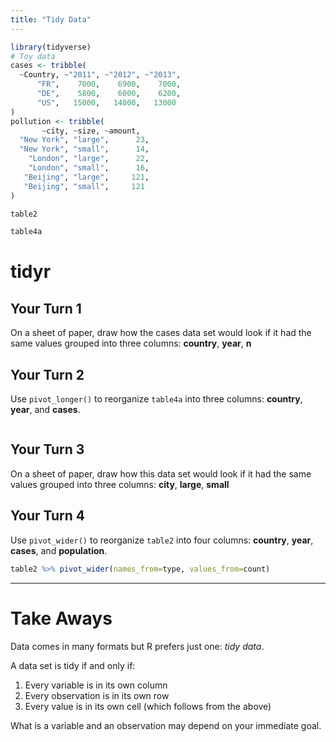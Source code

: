 ```yaml
---
title: "Tidy Data"
---
```


```r
library(tidyverse)
# Toy data
cases <- tribble(
  ~Country, ~"2011", ~"2012", ~"2013",
      "FR",    7000,    6900,    7000,
      "DE",    5800,    6000,    6200,
      "US",   15000,   14000,   13000
)
pollution <- tribble(
       ~city, ~size, ~amount,
  "New York", "large",      23,
  "New York", "small",      14,
    "London", "large",      22,
    "London", "small",      16,
   "Beijing", "large",     121,
   "Beijing", "small",     121
)
```

```r
table2
```

```r
table4a
```

# tidyr


## Your Turn 1

On a sheet of paper, draw how the cases data set would look if it had the same values grouped into three columns: **country**, **year**, **n**

## Your Turn 2

Use `pivot_longer()` to reorganize `table4a` into three columns: **country**, **year**, and **cases**.

```r

```

## Your Turn 3

On a sheet of paper, draw how this data set would look if it had the same values grouped into three columns: **city**, **large**, **small**

## Your Turn 4

Use `pivot_wider()` to reorganize `table2` into four columns: **country**, **year**, **cases**, and **population**.

```r
table2 %>% pivot_wider(names_from=type, values_from=count)
```


***

# Take Aways

Data comes in many formats but R prefers just one: _tidy data_.

A data set is tidy if and only if:

1. Every variable is in its own column
2. Every observation is in its own row
3. Every value is in its own cell (which follows from the above)

What is a variable and an observation may depend on your immediate goal.